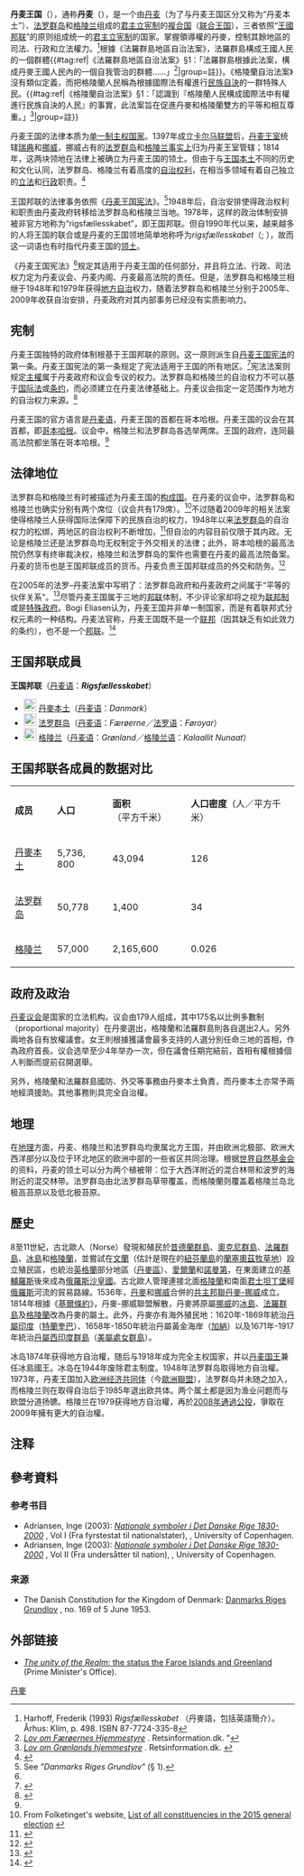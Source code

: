 {{About|[[丹麦|丹麦本土]]、[[法罗群岛|法罗群岛]]和[[格陵兰|格陵兰]]组成的政治共同体|-{}-丹麦本土|丹麦}}

{{Infobox country
| conventional_long_name = 丹麦王国
| common_name = 丹麦
| native_name = {{unbulleted list|class=nowrap<!--for the desktop view, excluding MinervaNeue-->|{{native name|da|Kongeriget Danmark}}|{{native name|fo|Kongsríki Danmarkar}}|{{native name|kl|Kunngeqarfik Danmarki}}}}
| image_flag = Flag of Denmark.svg
| flag_border = yes
| flag_type = [[丹麦国旗|丹麦国旗]]
| image_coat = National Coat of arms of Denmark.svg
| symbol_type = [[丹麥國徽|丹麥國徽]]
| national_motto = {{native phrase|da|"Guds hjælp, folkets kærlighed, Danmarks styrke"}}<br />{{small|“上帝的帮助，人民的爱，丹麦的力量”}}
| other_symbol = [[有一處好地方|有一處好地方]]<br /><div style="display:inline-block;margin-top:0.4em;">[[File:United_States_Navy_Band_-_Der_er_et_yndigt_land.ogg|center]]</div><br />{{tsl|en|Kong Christian stod ved højen mast|克里斯蒂安国王站在土墩上}}{{efn|这首歌通常仅用于皇家或军事场合<ref>{{cite web|title=Not one but two national anthems|url=http://denmark.dk/en/quick-facts/national-anthems/|publisher={{tsl|en|Ministry of Foreign Affairs (Denmark)||Ministry of Foreign Affairs of Denmark}}|access-date=18 May 2014|archive-url=https://web.archive.org/web/20140515093426/http://denmark.dk/en/quick-facts/national-anthems|archive-date=15 May 2014|url-status=live}}</ref>}}<br /><div style="display:inline-block;margin-top:0.4em;">[[File:United_States_Navy_Band_-_Kong_Kristian_stod_ved_højen_mast.ogg|中心]]</div>
| other_symbol_type = {{tsl|en|National anthems of Denmark|丹麦国歌|国歌：}}
| image_map = Kingdom of Denmark (orthographic projection).svg
| map_width = 220px
| image_map2 = File:The Danish Commonwealth.gif
| map_caption2 = 左上角顺时针：格陵兰岛、法罗群岛、丹麦
| capital = [[哥本哈根|哥本哈根]]
| largest_city = 首都
| official_languages = [[丹麦语|丹麦语]]
| regional_languages = [[法罗语|法罗语]]<br />[[格陵兰语|格陵兰语]]<br />[[德语|德语]]<ref>{{Cite journal|last=Magnussen|first=Kristin|date=1 January 2009|title=Sprog i fokus: Færøsk|url=https://tidsskrift.dk/sin/article/view/16874|journal=Sprog I Norden|language=da|volume=40|issue=1|pages=251–258|access-date=2022-01-01|archive-date=2022-04-08|archive-url=https://web.archive.org/web/20220408174423/https://tidsskrift.dk/sin/article/view/16874}}</ref><ref name="Sproglov">{{cite web |url=http://lovgivning.gl/lov?rid=%7BEEFD42E2-0B6C-4715-9D98-C420635B7A6D%7D |title=Inatsisartutlov nr. 7 af 19. maj 2010 om sprogpolitik |publisher=Formandens Departement |language=da |access-date=6 May 2020 |archive-date=2020-09-27 |archive-url=https://web.archive.org/web/20200927161420/http://lovgivning.gl/lov?rid=%7BEEFD42E2-0B6C-4715-9D98-C420635B7A6D%7D }}</ref>
| demonym = [[丹麥人|丹麥人]]
| membership = {{plainlist|
* [[丹麦|丹麦]]
* [[法罗群岛|法罗群岛]]
* [[格陵兰|格陵兰]]}}
| membership_type = [[构成国|构成国]]
| government_type = [[权力下放|权力下放]] [[单一制|单一制]] [[議會制|議會制]] [[君主立宪制|君主立宪制]]
| leader_title1 = [[丹麥君主|女王]]
| leader_name1 = [[瑪格麗特二世_(丹麥)|瑪格麗特二世]]
| leader_title2 = [[丹麦首相列表|首相]]
| leader_name2 = [[梅特·弗雷德里克森|梅特·弗雷德里克森]]
| leader_title3 = [[法羅群島執法官與總理列表|法羅群島總理]]
| leader_name3 = {{tsl|en|Bárður á Steig Nielsen}}
| leader_title4 = [[格陵兰总理|格陵兰总理]]
| leader_name4 = {{tsl|en|Múte Bourup Egede}}
| legislature = {{plainlist|
* [[丹麥議會|丹麥議會]]
* [[法罗群岛议会|法罗群岛议会]]
* [[格陵兰议会|格陵兰议会]]}}
| sovereignty_type = [[丹麦历史|丹麦历史]]
| established_event1 = 法罗群岛自治时期
| established_date1 = <!--Euro style dates per [[WP:MOSNUM|WP:MOSNUM]]:-->1948年3月24日
| established_event2 = 格陵兰岛地方自治时期
| established_date2 = 1979年5月1日
| established_event3 = 法罗群岛被收买
| established_date3 = 2005年7月29日<ref name="Retsinformation">{{cite web |url=https://www.retsinformation.dk/Forms/R0710.aspx?id=20991 |title=Lov om de færøske myndigheders overtagelse af sager og sagsområder |date=24 June 2005 |publisher=Retsinformation |language=da |access-date=23 September 2015 |archive-date=2016-01-20 |archive-url=https://web.archive.org/web/20160120224148/https://www.retsinformation.dk/Forms/R0710.aspx?id=20991 }}</ref><ref name="Statsministeriet">{{cite web |url=http://www.stm.dk/_a_2565.html |title=Den færøske hjemmestyreordning |publisher=Statsministeriet |language=da |access-date=23 September 2015 |archive-date=2020-02-22 |archive-url=https://web.archive.org/web/20200222161051/http://www.stm.dk/_a_2565.html }}</ref>
| established_event4 = 格陵兰岛自治
| established_date4 = 2009年6月21日 
| area_label = 丹麦
| area_km2 = 42,926
| area_label2 = 法罗群岛
| area_data2 = 1,396平方千米
| area_label3 = 格陵兰
| area_data3 = 2,166,806平方千米
| population_estimate = 5,958,380<ref>{{cite web|title=Population and population projections|url=https://www.dst.dk/en/Statistik/emner/befolkning-og-valg/befolkning-og-befolkningsfremskrivning|publisher=Statistics Denmark|access-date=11 August 2021|archive-url=https://web.archive.org/web/20181030090527/https://www.dst.dk/en/Statistik/emner/befolkning-og-valg/befolkning-og-befolkningsfremskrivning|archive-date=30 October 2018|url-status=dead}}</ref> （[[各国家和地区人口列表|114名]])
| population_estimate_year = Q3 2021
| population_label2 = 法罗群岛
| population_data2 = 52,110<ref name="Faroer pop">{{cite web|title=Faroe Islands Population|url=http://citypopulation.de/en/faroe/cities/|publisher=Hagstova Føroya|access-date=1 April 2020|archive-date=2020-05-15|archive-url=https://web.archive.org/web/20200515175245/http://citypopulation.de/en/faroe/cities/}}</ref>
| population_label3 = 格陵兰岛
| population_data3 = 56,081<ref name="Greenland pop">{{cite web|title=2020 Population|url=http://citypopulation.de/en/greenland/|access-date=1 April 2020|archive-date=2020-05-05|archive-url=https://web.archive.org/web/20200505153812/http://www.citypopulation.de/en/greenland/}}</ref>
| currency = [[丹麥克朗|丹麥克朗]]（[[ISO_4217|DKK]]）
| time_zone = {{collapsible list
  |titlestyle = background:transparent;text-align:left;font-weight:normal;
  | [[协调世界时|UTC]]+1 （[[欧洲中部时间|CET]]）（丹麦本土）
  | UTC （[[欧洲西部时间|WET]]）（法罗群岛）
  | UTC-4至0 （[[大西洋时区|AST]]、[[西格陵兰岛时区|WGT]]、{{tsl|en|East Greenland Time|东格陵兰岛时区|EGT}}、[[格林尼治標準時間|GMT]]）（格陵兰岛）
 }}
| time_zone_DST = {{collapsible list
  |titlestyle = background:transparent;text-align:left;font-weight:normal;
  | UTC+2 （[[欧洲中部夏令时间|CEST]]) （丹麦本土）
  | UTC+1 （[[欧洲西部夏令时间|WEST]]) 法罗群岛）
  | UTC-3至0 （[[大西洋时区|ADT]]、{{tsl|en|West Greenland Summer Time|西格陵兰岛夏令时区|WGST}}, {{tsl|en|East Greenland Summer Time|东格陵兰岛夏令时区|EGST}}、GMT)（格陵兰岛）
 }}
| date_format = dd-mm-yyyy
| drives_on = 右
| calling_code = {{collapsible list
  |titlestyle = background:transparent;text-align:left;font-weight:normal;
  |title = 3个<ref name="ITU">{{cite web | url=http://www.itu.int/dms_pub/itu-t/opb/sp/T-SP-E.164D-11-2011-PDF-E.pdf | title=List of ITU-T Recommendation E.164 assigned country codes | author=International Telecommunication Union| date=1 November 2011 | archive-url=https://web.archive.org/web/20120131025009/http://www.itu.int/dms_pub/itu-t/opb/sp/T-SP-E.164D-11-2011-PDF-E.pdf | archive-date=31 January 2012 | url-status=live }}</ref>
  | {{tsl|en|+45||+45}}{{nbsp|6}}（丹麦电话区号）
  | [[法羅群島電話區號|+298]]{{nbsp|4}}（[[法羅群島電話區號|法羅群島電話區號]]）
  | {{tsl|en|+299||+299}}（格陵兰岛电话区号）
 }}
| iso3166code = DK
| cctld = {{collapsible list
  |titlestyle = background:transparent;text-align:left;font-weight:normal;
  |title = 3个
  | [[.dk|.dk]]{{nbsp|2}}（丹麦）
  | [[.fo|.fo]]{{nbsp|2}}（法罗群岛）
  | [[.gl|.gl]]{{nbsp|2}}（格陵兰岛）
 }}
| religion               = {{ublist |item_style=white-space;
|75.8% [[基督教|基督教]]
|—74.3% [[丹麥國教會|丹麥國教會]]、[[法羅群島國教會|法羅群島國教會]]、{{tsl|en|Church of Greenland|格陵兰岛教会}}
|—1.5% 其他[[基督徒|基督徒]]
|19.1% [[无宗教|无宗教]]
|4.4% [[伊斯兰教|伊斯兰教]]
|0.7% [[丹麦宗教|其他]]}}
| religion_year          = 2020
| religion_ref           = <ref>{{cite web|url=http://www.km.dk/folkekirken/kirkestatistik/folkekirkens-medlemstal/|title=Folkekirkens medlemstal|publisher=Kirkeministeriet|language=da|access-date=6 January 2021|archive-date=2016-04-13|archive-url=https://web.archive.org/web/20160413042049/http://www.km.dk/folkekirken/kirkestatistik/folkekirkens-medlemstal/}}</ref><ref>{{cite web|url=https://www.religion.dk/religionsanalysen/hvor-mange-indvandrer-lever-i-danmark|title=Hvor mange muslimer bor der i Danmark?|publisher=Religion.dk|date=8 February 2018|last=Arly Jacobsen|first=Brian|language=da|access-date=6 January 2021|archive-date=2018-06-12|archive-url=https://web.archive.org/web/20180612140800/https://www.religion.dk/religionsanalysen/hvor-mange-indvandrer-lever-i-danmark}}</ref>
}}

'''丹麦王国'''（{{lang-da|Kongeriget Danmark}}），通称'''丹麦'''（{{lang-da|Danmark}}），是一个由[[丹麦|丹麦]]（为了与丹麦王国区分又称为“丹麦本土”）、[[法罗群岛|法罗群岛]]和[[格陵兰|格陵兰]]组成的[[君主立宪制|君主立宪制]]的[[复合制|複合国]]（[[聯合王國_(消歧義)|联合王国]]），三者依照“[[王國|王國]][[邦联制|邦联]]”的原则组成统一的[[君主立宪制|君主立宪制]]的国家。掌握領導權的丹麥，控制其餘地區的司法、行政和立法權力。<ref>Harhoff, Frederik (1993) ''Rigsfællesskabet'' （丹麥語，包括英語簡介）。 Århus: Klim, p. 498. ISBN 87-7724-335-8</ref>根據《法羅群島地區自治法案》，法羅群島構成王國人民的一個群體{{#tag:ref|《法羅群島地區自治法案》§1：「法羅群島根據此法案，構成丹麥王國人民內的一個自我管治的群體……」<ref>[https://www.retsinformation.dk/Forms/R0710.aspx?id=45897&exp=1 ''Lov om Færøernes Hjemmestyre''] {{Wayback|url=https://www.retsinformation.dk/Forms/R0710.aspx?id=45897&exp=1 |date=20140925183742 }} {{da icon}}. Retsinformation.dk. "{{lang|da|§ 1. Færøerne udgør inden for denne Lovs Rammer et selvstyrende Folkesamfund i det danske Rige. I Henhold hertil overtager det færøske Folk ved sin folkevalgte Repræsentation, Lagtinget, og en af dette oprettet Forvaltning, Landsstyret, inden for Rigsenheden Ordningen og Styrelsen af færøske Særanliggender som angivet i denne Lov."}}</ref>|group=註}}。《格陵蘭自治法案》沒有類似定義，而把格陵蘭人民稱為根據國際法有權進行[[民族自決|民族自決]]的一群特殊人民。{{#tag:ref|《格陵蘭自治法案》§1：「認識到『格陵蘭人民構成國際法中有權進行民族自決的人民』的事實，此法案旨在促進丹麥和格陵蘭雙方的平等和相互尊重。」<ref>[https://www.retsinformation.dk/Forms/R0710.aspx?id=87176&exp=1 ''Lov om Grønlands hjemmestyre''] {{Wayback|url=https://www.retsinformation.dk/Forms/R0710.aspx?id=87176&exp=1 |date=20121102025646 }} {{da icon}}. Retsinformation.dk. {{lang|da|"I erkendelse af, at det grønlandske folk er et folk i henhold til folkeretten med ret til selvbestemmelse, bygger loven på et ønske om at fremme ligeværdighed og gensidig respekt i partnerskabet mellem Danmark og Grønland."}}</ref>|group=註}}

丹麦王国的法律本质为[[单一制|单一制]][[主权国家|主权国家]]。1397年成立[[卡尔马联盟|卡尔马联盟]]后，[[丹麦王室|丹麦王室]]统辖[[瑞典|瑞典]]和[[挪威|挪威]]，挪威占有的[[法罗群岛|法罗群岛]]和[[格陵兰|格陵兰]][[de_facto|事实上]]归为丹麦王室管辖；1814年，这两块领地在法律上被确立为丹麦王国的领土。但由于与[[丹麦|王国本土]]不同的历史和文化认同，法罗群岛、格陵兰有着高度的[[自治行政区划|自治权利]]，在相当多领域有着自己独立的[[立法机关|立法]]和[[行政机关|行政]]职责。<ref name="denmark.dk">{{cite web|title=Greenland and the Faroe Islands|url=http://denmark.dk/en/society/greenland-and-the-faroes/|accessdate=19 May 2014|work=Denmark.dk|publisher=Ministry of Foreign Affairs of Denmark|archiveurl=https://web.archive.org/web/20140521224520/http://denmark.dk/en/society/greenland-and-the-faroes|archivedate=2014年5月21日|dead-url=yes}}</ref>

王国邦联的法律事务依照《[[丹麦王国宪法|丹麦王国宪法]]》。<ref>See ''"Danmarks Riges Grundlov"'' (§ 1).</ref>1948年后，自治安排使得政治权利和职责由丹麦政府转移给法罗群岛和格陵兰当地。1978年，这样的政治体制安排被非官方地称为“rigsfællesskabet”，即王国邦联。但自1990年代以来，越来越多的人将王国的联合或是丹麦的王国领地简单地称呼为''rigsfællesskabet''（</font>{{lang-fo|ríkisfelagsskapurin}}; {{lang-kl|naalagaaffeqatigiit}}），故而这一词语也有时指代丹麦王国的[[领土|领土]]。

《丹麦王国宪法》<ref name="constitution" />规定其适用于丹麦王国的任何部分，并且将立法、行政、司法权力定为丹麦议会、丹麦内阁、丹麦最高法院的责任。但是，法罗群岛和格陵兰相继于1948年和1979年获得[[地方自治|地方自治]]权力，随着法罗群岛和格陵兰分别于2005年、2009年收获自治安排，丹麦政府对其内部事务已经没有实质影响力。

==宪制==
丹麦王国独特的政府体制根基于王国邦联的原则。这一原则派生自[[丹麦王国宪法|丹麦王国宪法]]的第一条。丹麦王国宪法的第一条规定了宪法适用于王国的所有地区。<ref name="constitution">{{Cite web|title=Forside|url=https://www.eu.dk/?download=1|accessdate=2020-07-08|work=Folketingets EU-Oplysning|language=da|archive-date=2020-07-10|archive-url=https://web.archive.org/web/20200710201439/https://www.eu.dk/?download=1|dead-url=no}}</ref>宪法法案则规定[[主權|主權]]属于丹麦政府和议会专议的权力。法罗群岛和格陵兰的自治权力不可以基于[[国际法|国际法]]或[[条约|条约]]，而必须建立在丹麦法律基础上。丹麦议会指定一定范围作为地方的自治权力来源。<ref>{{cite book|last=Dinšṭein|first=Yôrām|title=Models of Autonomy|publisher=Transaction Publishers|isbn=1412828848|page=36}}</ref>

丹麦王国的官方语言是[[丹麦语|丹麦语]]，丹麦王国的首都在哥本哈根。丹麦王国的议会在其首都，即[[哥本哈根|哥本哈根]]。议会中，格陵兰和法罗群岛各选举两席。王国的政府，连同最高法院都坐落在哥本哈根。<ref name="constitution" />

== 法律地位 ==
法罗群岛和格陵兰有时被描述为丹麦王国的[[构成国|构成国]]。在丹麦的议会中，法罗群岛和格陵兰也确实分别有两个席位（议会共有179席）。<ref>From Folketinget's website, [http://www.ft.dk/dokumenter/publikationer/folketinget/medlemsfortegnelse%20efter%20valgkreds.aspx List of all constituencies in the 2015 general election] {{Wayback|url=http://www.ft.dk/dokumenter/publikationer/folketinget/medlemsfortegnelse%20efter%20valgkreds.aspx |date=20170202093452 }}</ref>不过随着2009年的相关法案使得格陵兰人获得国际法保障下的民族自治的权力，1948年以来[[法罗群岛|法罗群岛]]的自治权力的松绑，两地区的自治权利不断增加，<ref>{{Cite web|title=retsinformation.dk - LOV nr 137 af 23/03/1948|url=https://logting.elektron.fo/logkjak/logir/Heimastyrislog/Heimastyrislogin%20donsk%20-%20LOV%20nr%20137%20af%2023-03-1948.htm|accessdate=2020-07-08|work=logting.elektron.fo|archive-date=2020-08-01|archive-url=https://web.archive.org/web/20200801193523/https://logting.elektron.fo/logkjak/logir/Heimastyrislog/Heimastyrislogin%20donsk%20-%20LOV%20nr%20137%20af%2023-03-1948.htm|dead-url=no}}</ref>但自治的内容目前仅限于其内政。无论是格陵兰还是法罗群岛均无权制定于外交相关的法律；此外，哥本哈根的最高法院仍然享有终审裁决权，格陵兰和法罗群岛的案件也需要在丹麦的最高法院备案。丹麦的货币也是王国邦联成员的货币。丹麦负责王国邦联成员的外交和防务。<ref>{{Cite web |url=http://www.logting.fo/files/casestate/4609/092.04%20Bilag%201.pdf |title=Danish Department of Justice PDF (2005), issues 3.2, 3.3 and 3.4 to 3.4.5 |accessdate=2020-07-08 |archive-date=2020-07-08 |archive-url=https://web.archive.org/web/20200708091146/https://www.logting.fo/files/casestate/4609/092.04%20Bilag%201.pdf |dead-url=no }}</ref>

在2005年的法罗–丹麦法案中写明了：法罗群岛政府和丹麦政府之间属于“平等的伙伴关系”。<ref>{{cite web|url=https://www.retsinformation.dk/Forms/R0710.aspx?id=20991|title=Retsinformation.dk, Lov om de færøske myndigheders overtagelse af sager og sagsområder|publisher=|accessdate=2018-05-13|archive-date=2019-03-02|archive-url=https://web.archive.org/web/20190302140028/https://www.retsinformation.dk/Forms/R0710.aspx?id=20991|dead-url=no}}</ref>尽管丹麦王国属于三地的[[邦联制|邦联]]体制，不少评论家却将之视为[[联邦制|联邦制]]或是[[自成一类|特殊政府]]。Bogi Eliasen认为，丹麦王国并非单一制国家，而是有着联邦式分权元素的一种结构。丹麦法官{{tsl|en|Frederik Harhoff|弗雷德里克·哈霍夫|}}称，丹麦王国既不是一个[[联邦制|联邦]]（因其缺乏有如此效力的条约），也不是一个[[邦联制|邦联]]。<ref name="commonwealth2">{{cite book|title=Denmark Regulations Handbook|date=3 March 2008|publisher=Int'l Business Publications|isbn=9781433069710|page=19|url=https://books.google.co.uk/books?id=dB7O2CPq8qcC&pg=PA19&lpg=PA19|accessdate=1 September 2015|quote="...a relationship known in Danish as ''Rigsfællesskabet'' (Commonwealth of the Realm)|archive-date=2019-08-16|archive-url=https://web.archive.org/web/20190816225516/https://books.google.co.uk/books?id=dB7O2CPq8qcC&pg=PA19&lpg=PA19|dead-url=no}}</ref>

== 王国邦联成員 ==

'''王国邦联'''（[[丹麦语|丹麦语]]：'''''Rigsfællesskabet'''''）
* [[File:Flag_of_Denmark.svg|22px]] [[丹麦|丹麥本土]]（[[丹麦语|丹麦语]]：'' Danmark''）
* [[File:Flag_of_the_Faroe_Islands.svg|22px]] [[法罗群岛|法罗群岛]]（[[丹麦语|丹麦语]]：''Færøerne''／[[法罗语|法罗语]]：''Føroyar''）
* [[File:Flag_of_Greenland.svg|22px]] [[格陵兰|格陵兰]]（[[丹麦语|丹麦语]]：''Grønland''／[[格陵兰语|格陵兰语]]：''Kalaallit Nunaat''）

== 王国邦联各成員的数据对比 ==
{| class="wikitable sortable" 
|- bgcolor="#ECECEC"
|'''成员''' || '''人口''' || '''面积'''（平方千米）|| '''人口密度'''（人／平方千米）
|-
|{{Flagicon|Denmark}} [[丹麦|丹麥本土]] || 5,736, 800 || 43,094 || 126
|-
|{{Flagicon|Faroe Islands}} [[法罗群岛|法罗群岛]] || 50,778 || 1,400 || 34
|-
|{{Flagicon|Greenland}} [[格陵兰|格陵兰]] || 57,000|| 2,165,600 || 0.026
|}

== 政府及政治 ==
[[丹麥議會|丹麦议会]]是国家的立法机构。议会由179人组成，其中175名以比例多數制（proportional majority）在丹麥選出，格陵蘭和法羅群島則各自選出2人。另外兩地各自有放權議會。女王則根據獲議會最多支持的人選分別任命三地的首相，作為政府首長。议会选举至少4年举办一次，但在議會任期完結前，首相有權根據個人判斷而提前召開選舉。

另外，格陵蘭和法羅群島國防、外交等事務由丹麥本土負責，而丹麥本土亦常予兩地經濟援助。其他事務則具完全自治權。

== 地理 ==
在[[植物地理学|地理]]方面，丹麦、格陵兰和法罗群岛均隶属北方王国，并由欧洲北极部、欧洲大西洋部分以及位于环北地区的欧洲中部的一些省区共同治理。根据[[世界自然基金会|世界自然基金会]]的资料，丹麦的领土可以分为两个植被带：位于大西洋附近的混合林带和波罗的海附近的混交林带。法罗群岛由北法罗群岛草带覆盖，而格陵蘭则覆盖着格陵兰岛北极高苔原以及低北极苔原。

== 歷史 ==
8至11世紀，古北歐人（Norse）發現和殖民於[[昔德蘭群島|昔德蘭群島]]、[[奥克尼|奧克尼群島]]、[[法羅群島|法羅群島]]、[[冰島|冰島]]和[[格陵蘭|格陵蘭]]，並嘗試在[[文蘭_(紐芬蘭)|文蘭]]（估計是現在的[[紐芬蘭島|紐芬蘭島]]的[[蘭塞奧茲牧草地|蘭塞奧茲牧草地]]）設立殖民區，也統治[[英格蘭|英格蘭]]部分地區（[[丹麥區|丹麥區]]）、[[愛爾蘭|愛爾蘭]]和[[諾曼第|諾曼第]]，在東面建立的[[基輔羅斯|基輔羅斯]]後來成為[[俄羅斯沙皇國|俄羅斯沙皇國]]。古北歐人管理連接北面[[格陵蘭|格陵蘭]]和南面[[君士坦丁堡|君士坦丁堡]]經[[俄羅斯|俄羅斯]]河流的貿易路線。1536年，[[丹麥|丹麥]]和[[挪威|挪威]]合併的[[共主邦聯|共主邦聯]][[丹麥-挪威|丹麥-挪威]]成立。1814年根據《[[基爾條約|基爾條約]]》，丹麥-挪威聯盟解散，丹麥將原屬[[挪威|挪威]]的[[冰島|冰島]]、[[法羅群島|法羅群島]]及[[格陵蘭|格陵蘭]]改為丹麥的屬土。此外，丹麥亦有海外殖民地：1620年-1869年統治[[丹屬印度|丹屬印度]]（[[特蘭奎巴|特蘭奎巴]]）、1658年-1850年統治丹屬黃金海岸（[[加納|加納]]）以及1671年-1917年統治[[丹屬西印度群島|丹屬西印度群島]]（[[美屬維爾京群島|美屬處女群島]]）。 

冰岛1874年获得地方自治權，随后与1918年成为完全主权国家，并以[[丹麦君主列表|丹麦国王]]兼任冰島國王。冰岛在1944年废除君主制度。1948年法罗群岛取得地方自治權。1973年，丹麦王国加入[[欧洲经济共同体|欧洲经济共同体]]（今[[歐洲聯盟|歐洲聯盟]]），法罗群岛并未随之加入，而格陵兰则在取得自治后于1985年退出欧共体。两个属土都是因为渔业问题而与欧盟分道扬镳。格陵兰在1979获得地方自治權，再於[[格陵蘭自治公投|2008年通過公投]]，爭取在2009年擁有更大的自治權。

== 注释 ==
<references group="註" />
{{notelist}}

== 參考資料 ==
{{reflist}}

=== 参考书目 ===
* Adriansen, Inge (2003): ''[https://www.mtp.dk/details.asp?eln=200080 Nationale symboler i Det Danske Rige 1830-2000] {{Wayback|url=https://www.mtp.dk/details.asp?eln=200080 |date=20220408174157 }}'', Vol I (Fra fyrstestat til nationalstater), {{tsl|en|Museum Tusculanum Press||Museum Tusculanum Press}}, University of Copenhagen. {{da icon}}
* Adriansen, Inge (2003): ''[https://www.mtp.dk/details.asp?eln=200080 Nationale symboler i Det Danske Rige 1830-2000] {{Wayback|url=https://www.mtp.dk/details.asp?eln=200080 |date=20220408174157 }}'', Vol II (Fra undersåtter til nation), {{tsl|en|Museum Tusculanum Press||Museum Tusculanum Press}}, University of Copenhagen. {{da icon}}

=== 来源 ===
* The Danish Constitution for the Kingdom of Denmark: [https://www.retsinformation.dk/eli/lta/1953/169 Danmarks Riges Grundlov] {{Wayback|url=https://www.retsinformation.dk/eli/lta/1953/169 |date=20201116201021 }}, no. 169 of 5 June 1953. {{da icon}}

==外部链接==
* [http://www.stm.dk/_p_10988.html ''The unity of the Realm''; the status the Faroe Islands and Greenland] {{Wayback|url=http://www.stm.dk/_p_10988.html |date=20130120161948 }} (Prime Minister's Office).

{{Portal|丹麥|Flag of Denmark.svg}}
{{Template group
|title = 國際組織
|list  = 
{{北大西洋公約組織|nocat}}
{{联合国}}
{{世界貿易組織}}
}}

{{DEFAULTSORT:Kingdom Of Denmark}}

[[Category:丹麥|]]